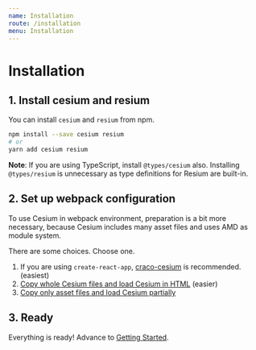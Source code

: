 ```yaml
---
name: Installation
route: /installation
menu: Installation
---
```


# Installation

## 1. Install cesium and resium

You can install `cesium` and `resium` from npm.

```sh
npm install --save cesium resium
# or
yarn add cesium resium
```

**Note**: If you are using TypeScript, install `@types/cesium` also. Installing `@types/resium` is unnecessary as type definitions for Resium are built-in.

## 2. Set up webpack configuration

To use Cesium in webpack environment, preparation is a bit more necessary, because Cesium includes many asset files and uses AMD as module system.

There are some choices. Choose one.

1. If you are using `create-react-app`, [craco-cesium](https://github.com/darwin-education/craco-cesium) is recommended. (easiest)
2. [Copy whole Cesium files and load Cesium in HTML](/installation1) (easier)
3. [Copy only asset files and load Cesium partially](/installation2)

## 3. Ready

Everything is ready! Advance to [Getting Started](/getting_started).
